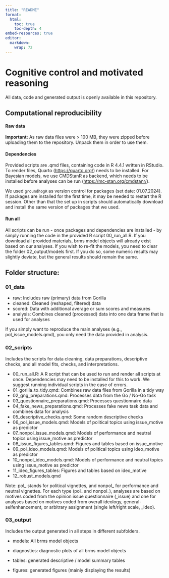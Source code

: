 ```yaml
---
title: "README"
format:
  html:
    toc: true
    toc-depth: 4
embed-resources: true
editor: 
  markdown: 
    wrap: 72
---
```


# Cognitive control and motivated reasoning

All data, code and generated output is openly available in this
repository.

## Computational reproducibility

#### Raw data

**Important:** As raw data files were > 100 MB, they were zipped before uploading them to the repository. Unpack them in order to use them. 

#### Dependencies

Provided scripts are .qmd files, containing code in R 4.4.1 written in RStudio. 
To render files, Quarto (<https://quarto.org/>) needs to be installed. 
For Bayesian models, we use CMDStanR as backend, which needs to be installed before
analyses can be run (<https://mc-stan.org/cmdstanr/>).

We used `groundhogR` as version control for packages (set date: 01.07.2024). 
If packages are installed for the first time, it may be needed to restart the R session.
Other than that the set up in scripts should automatically download and
install the same version of packages that we used.

#### Run all

All scripts can be run - once packages and dependencies are installed - by
simply running the code in the provided R script 00_run_all.R. If you
download all provided materials, brms model objects will already exist
based on our analyses. If you wish to re-fit the models, you need to
clear the folder 02_output/models first. If you do so, some
numeric results may slightly deviate, but the general results should
remain the same.

## Folder structure:

### 01_data

-   raw: Includes raw (primary) data from Gorilla
-   cleaned: Cleaned (reshaped, filtered) data
-   scored: Data with additional average or sum scores and measures
-   analysis: Combines cleaned (processed) data into one data frame that
    is used for analyses

If you simply want to reproduce the main analyses (e.g.,
pol_issue_models.qmd), you only need the data provided in analysis.

### 02_scripts

Includes the scripts for data cleaning, data preparations, descriptive
checks, and all model fits, checks, and interpretations.

-   00_run_all.R: A R script that can be used to run and render all
    scripts at once. Dependencies may need to be installed for this to work. 
    We suggest running individual scripts in the case of errors.
-   01_gorilla_to_tidy.qmd: Combines raw data files from Gorilla in a
    tidy way
-   02_gng_preparations.qmd: Processes data from the Go / No-Go task
-   03_questionnaire_preparations.qmd: Processes questionnaire data
-   04_fake_news_preparations.qmd: Processes fake news task data and
    combines data for analysis
-   05_descriptive_checks.qmd: Some random descriptive checks
-   06_pol_issue_models.qmd: Models of political topics using
    issue_motive as predictor
-   07_nonpol_issue_models.qmd: Models of performance and neutral topics
    using issue_motive as predictor
-   08_issue_figures_tables.qmd: Figures and tables based on
    issue_motive
-   09_pol_ideo_models.qmd: Models of political topics using ideo_motive
    as predictor
-   10_nonpol_ideo_models.qmd: Models of performance and neutral topics
    using issue_motive as predictor
-   11_ideo_figures_tables: Figures and tables based on ideo_motive
-   12_robust_models.qmd

Note: pol\_ stands for political vignettes, and nonpol\_ for performance
and neutral vignettes. For each type (pol\_ and nonpol\_), analyses are
based on motives coded from the opinion issue questionnaire (\_issue)
and one for analyses based on motives coded from overall ideology,
general-selfenhancement, or arbitrary assignment (single left/right
scale, \_ideo).

### 03_output

Includes the output generated in all steps in different subfolders.

-   models: All brms model objects

-   diagnostics: diagnostic plots of all brms model objects

-   tables: generated descriptive / model summary tables

-   figures: generated figures (mainly displaying the results)

